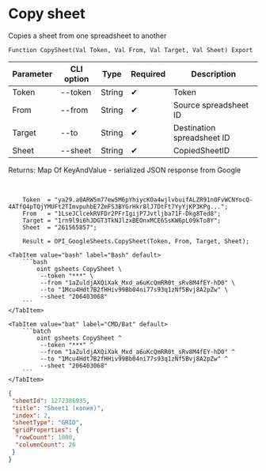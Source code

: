﻿---
sidebar_position: 3
---


# Copy sheet
 Copies a sheet from one spreadsheet to another



`Function CopySheet(Val Token, Val From, Val Target, Val Sheet) Export`

  | Parameter | CLI option | Type | Required | Description |
  |-|-|-|-|-|
  | Token | --token | String | &#x2714; | Token |
  | From | --from | String | &#x2714; | Source spreadsheet ID |
  | Target | --to | String | &#x2714; | Destination spreadsheet ID |
  | Sheet | --sheet | String | &#x2714; | CopiedSheetID |

  
  Returns:  Map Of KeyAndValue - serialized JSON response from Google

<br/>




```bsl title="1C:Enterprise/OneScript code example"
    Token  = "ya29.a0ARW5m77ew5M6pYhiycKOa4wjlvbuifALZR91n0FvWCNYocQ-4ATfQ4pTQjYMUFt2TImvpuhbE7ZmFS3BYGrHkr8lJ7DtFt7YyYjKP3KPg...";
    From   = "1LseJClcekRVFDr2PFrIgijP7Jvtljba71F-Dkg8Ted8";
    Target = "1rn9l9i6hJDGT3TkNJlzxBEOnxMCE6SsKW6pL09kTo8Y";
    Sheet  = "261565857";

    Result = OPI_GoogleSheets.CopySheet(Token, From, Target, Sheet);
```
 

 <Tabs>
  
    <TabItem value="bash" label="Bash" default>
        ```bash
            oint gsheets CopySheet \
             --token "***" \
             --from "1aZuldjAXQiXak_Mxd_a6uKcQmRR0t_sRv8M4fEY-hD0" \
             --to "1Mcu4Hdt7B2fHHiv99Bb04ni77s93q1zNf5Bvj8A2pZw" \
             --sheet "206403068"
        ```
    </TabItem>
  
    <TabItem value="bat" label="CMD/Bat" default>
        ```batch
            oint gsheets CopySheet ^
             --token "***" ^
             --from "1aZuldjAXQiXak_Mxd_a6uKcQmRR0t_sRv8M4fEY-hD0" ^
             --to "1Mcu4Hdt7B2fHHiv99Bb04ni77s93q1zNf5Bvj8A2pZw" ^
             --sheet "206403068"
        ```
    </TabItem>
</Tabs>


```json title="Result"
{
 "sheetId": 1272386935,
 "title": "Sheet1 (копия)",
 "index": 2,
 "sheetType": "GRID",
 "gridProperties": {
  "rowCount": 1000,
  "columnCount": 26
 }
}
```
